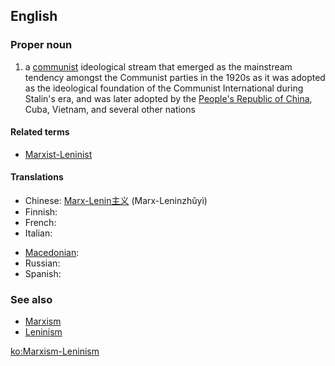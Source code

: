 ==English==

===Proper noun===
{{infl|en|proper noun}}

# a [[communist]] ideological stream that emerged as the mainstream tendency amongst the Communist parties in the 1920s as it was adopted as the ideological foundation of the Communist International during Stalin's era, and was later adopted by the [[People's Republic of China]], Cuba, Vietnam, and several other nations

====Related terms====
* [[Marxist-Leninist]]

====Translations====
{{trans-top|communist ideological stream}}
* Chinese: [[Marx-Lenin主义]] (Marx-Leninzhǔyì)
* Finnish: {{t|fi|marxismi-leninismi}}
* French: {{t|fr|marxisme-léninisme|m}}
* Italian: {{t-|it|marxismo-leninismo|m}}
{{trans-mid}}
* [[Macedonian]]: {{t|mk|марксизам-ленинизам|m|tr=marksízam-leninízam|sc=Cyrl|xs=Macedonian}}
* Russian: {{t|ru|марксизм-ленинизм|m|tr=markízm-leninízm|sc=Cyrl}}
* Spanish: {{t|es|marxismo-leninismo|m}}
{{trans-bottom}}

===See also===
* [[Marxism]]
* [[Leninism]]

[[ko:Marxism-Leninism]]